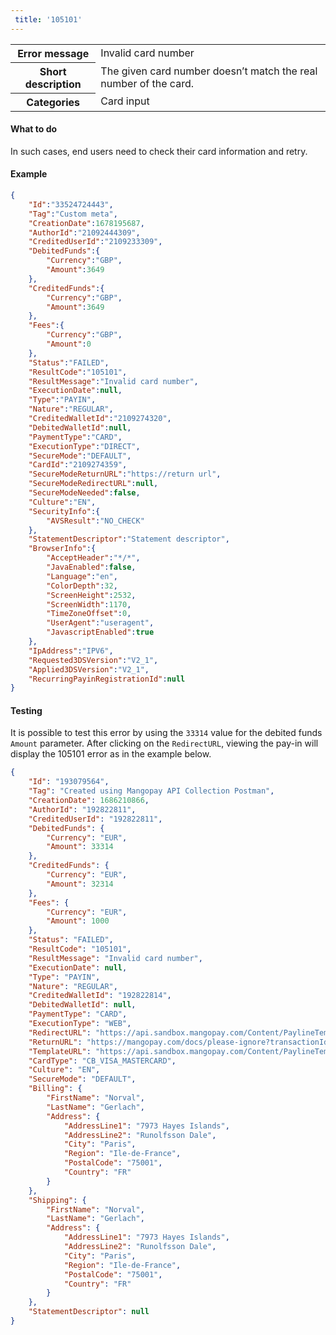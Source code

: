 ---  
 title: '105101'  
---  
  
<table>
    <tbody>
        <tr>
            <th><strong>Error message</strong></th>
            <td>Invalid card number</td>
        </tr>
        <tr>
            <th><strong>Short description</strong></th>
            <td>The given card number doesn’t match the real number of the card.</td>
        </tr>
        <tr>
            <th><strong>Categories</strong></th>
            <td>  
<div class="label">Card input</div>
</td>
        </tr>
    </tbody>
</table>  

#### What to do  

In such cases, end users need to check their card information and retry.  

#### Example  
```json API Response
{
    "Id":"33524724443",
    "Tag":"Custom meta",
    "CreationDate":1678195687,
    "AuthorId":"21092444309",
    "CreditedUserId":"2109233309",
    "DebitedFunds":{
        "Currency":"GBP",
        "Amount":3649
    },
    "CreditedFunds":{
        "Currency":"GBP",
        "Amount":3649
    },
    "Fees":{
        "Currency":"GBP",
        "Amount":0
    },
    "Status":"FAILED",
    "ResultCode":"105101",
    "ResultMessage":"Invalid card number",
    "ExecutionDate":null,
    "Type":"PAYIN",
    "Nature":"REGULAR",
    "CreditedWalletId":"2109274320",
    "DebitedWalletId":null,
    "PaymentType":"CARD",
    "ExecutionType":"DIRECT",
    "SecureMode":"DEFAULT",
    "CardId":"2109274359",
    "SecureModeReturnURL":"https://return url",
    "SecureModeRedirectURL":null,
    "SecureModeNeeded":false,
    "Culture":"EN",
    "SecurityInfo":{
        "AVSResult":"NO_CHECK"
    },
    "StatementDescriptor":"Statement descriptor",
    "BrowserInfo":{
        "AcceptHeader":"*/*",
        "JavaEnabled":false,
        "Language":"en",
        "ColorDepth":32,
        "ScreenHeight":2532,
        "ScreenWidth":1170,
        "TimeZoneOffset":0,
        "UserAgent":"useragent",
        "JavascriptEnabled":true
    },
    "IpAddress":"IPV6",
    "Requested3DSVersion":"V2_1",
    "Applied3DSVersion":"V2_1",
    "RecurringPayinRegistrationId":null
}
```  

#### Testing  

It is possible to test this error by using the `33314` value for the debited funds `Amount` parameter. After clicking on the `RedirectURL`, viewing the pay-in will display the 105101 error as in the example below.  
```json Response example
{
    "Id": "193079564",
    "Tag": "Created using Mangopay API Collection Postman",
    "CreationDate": 1686210866,
    "AuthorId": "192822811",
    "CreditedUserId": "192822811",
    "DebitedFunds": {
        "Currency": "EUR",
        "Amount": 33314
    },
    "CreditedFunds": {
        "Currency": "EUR",
        "Amount": 32314
    },
    "Fees": {
        "Currency": "EUR",
        "Amount": 1000
    },
    "Status": "FAILED",
    "ResultCode": "105101",
    "ResultMessage": "Invalid card number",
    "ExecutionDate": null,
    "Type": "PAYIN",
    "Nature": "REGULAR",
    "CreditedWalletId": "192822814",
    "DebitedWalletId": null,
    "PaymentType": "CARD",
    "ExecutionType": "WEB",
    "RedirectURL": "https://api.sandbox.mangopay.com/Content/PaylineTemplateWidget?rp=0cd00953969c4a6695a5950bd7b45229&transactionId=193079564&token=13AzdtcRUO0bkReu22921686210866240",
    "ReturnURL": "https://mangopay.com/docs/please-ignore?transactionId=193079564",
    "TemplateURL": "https://api.sandbox.mangopay.com/Content/PaylineTemplateWidget?rp=0cd00953969c4a6695a5950bd7b45229&transactionId=193079564",
    "CardType": "CB_VISA_MASTERCARD",
    "Culture": "EN",
    "SecureMode": "DEFAULT",
    "Billing": {
        "FirstName": "Norval",
        "LastName": "Gerlach",
        "Address": {
            "AddressLine1": "7973 Hayes Islands",
            "AddressLine2": "Runolfsson Dale",
            "City": "Paris",
            "Region": "Ile-de-France",
            "PostalCode": "75001",
            "Country": "FR"
        }
    },
    "Shipping": {
        "FirstName": "Norval",
        "LastName": "Gerlach",
        "Address": {
            "AddressLine1": "7973 Hayes Islands",
            "AddressLine2": "Runolfsson Dale",
            "City": "Paris",
            "Region": "Ile-de-France",
            "PostalCode": "75001",
            "Country": "FR"
        }
    },
    "StatementDescriptor": null
}
```